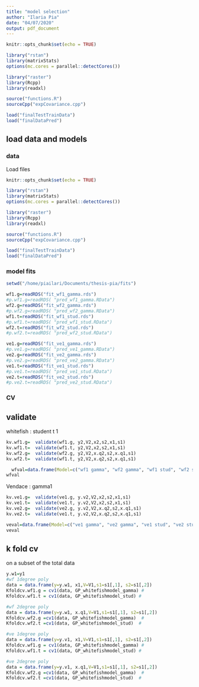 ```yaml
---
title: "model selection"
author: "Ilaria Pia"
date: "04/07/2020"
output: pdf_document
---
```


```r
knitr::opts_chunk$set(echo = TRUE)

library("rstan")
library(matrixStats)
options(mc.cores = parallel::detectCores())

library("raster")
library(Rcpp)
library(readxl)

source("functions.R")
sourceCpp("expCovariance.cpp")

load("finalTestTrainData")
load("finalDataPred")
```

## load data and models
### data
Load files
```r
knitr::opts_chunk$set(echo = TRUE)

library("rstan")
library(matrixStats)
options(mc.cores = parallel::detectCores())

library("raster")
library(Rcpp)
library(readxl)

source("functions.R")
sourceCpp("expCovariance.cpp")

load("finalTestTrainData")
load("finalDataPred")

```

### model fits
```r
setwd("/home/piailari/Documents/thesis-pia/fits")

wf1.g=readRDS("fit_wf1_gamma.rds")
#p.wf1.g=readRDS( "pred_wf1_gamma.RData")
wf2.g=readRDS("fit_wf2_gamma.rds")
#p.wf2.g=readRDS( "pred_wf2_gamma.RData")
wf1.t=readRDS("fit_wf1_stud.rds")
#p.wf1.t=readRDS( "pred_wf1_stud.RData")
wf2.t=readRDS("fit_wf2_stud.rds")
#p.wf2.t=readRDS( "pred_wf2_stud.RData")

ve1.g=readRDS("fit_ve1_gamma.rds")
#p.ve1.g=readRDS( "pred_ve1_gamma.RData")
ve2.g=readRDS("fit_ve2_gamma.rds")
#p.ve2.g=readRDS( "pred_ve2_gamma.RData")
ve1.t=readRDS("fit_ve1_stud.rds")
#p.ve1.t=readRDS( "pred_ve1_stud.RData")
ve2.t=readRDS("fit_ve2_stud.rds")
#p.ve2.t=readRDS( "pred_ve2_stud.RData")
```

### CV

  
## validate 
whitefish : student t 1
```r
kv.wf1.g=  validate(wf1.g, y2,V2,x2,s2,x1,s1)  
kv.wf1.t=  validate(wf1.t, y2,V2,x2,s2,x1,s1)  
kv.wf2.g=  validate(wf2.g, y2,V2,x.q2,s2,x.q1,s1)  
kv.wf2.t=  validate(wf1.t, y2,V2,x.q2,s2,x.q1,s1) 

  wfval=data.frame(Model=c("wf1 gamma", "wf2 gamma", "wf1 stud", "wf2 stud"), logdens=c(kv.wf1.g , kv.wf2.g, kv.wf1.t, kv.wf2.t))
wfval
```
  
Vendace : gamma1
```r
kv.ve1.g=  validate(ve1.g, y.v2,V2,x2,s2,x1,s1)  
kv.ve1.t=  validate(ve1.t, y.v2,V2,x2,s2,x1,s1)  
kv.ve2.g=  validate(ve2.g, y.v2,V2,x.q2,s2,x.q1,s1)  
kv.ve2.t=  validate(ve1.t, y.v2,V2,x.q2,s2,x.q1,s1)  

veval=data.frame(Model=c("ve1 gamma", "ve2 gamma", "ve1 stud", "ve2 stud"), logdens=c(kv.ve1.g , kv.ve2.g, kv.ve1.t, kv.ve2.t))
veval
```


## k fold cv
on a subset of the total data
```r
y.w1=y1
#wf 1degree poly
data = data.frame(y=y.w1, x1,V=V1,s1=s1[,1], s2=s1[,2])
Kfoldcv.wf1.g = cv1(data, GP_whitefishmodel_gamma) #  
Kfoldcv.wf1.t = cv1(data, GP_whitefishmodel_stud) # 

#wf 2degree poly
data = data.frame(y=y.w1, x.q1,V=V1,s1=s1[,1], s2=s1[,2])
Kfoldcv.wf2.g =cv1(data, GP_whitefishmodel_gamma)  #    
Kfoldcv.wf2.t =cv1(data, GP_whitefishmodel_stud)  #    

#ve 1degree poly
data = data.frame(y=y.v1, x1,V=V1,s1=s1[,1], s2=s1[,2])
Kfoldcv.wf1.g = cv1(data, GP_whitefishmodel_gamma) #  
Kfoldcv.wf1.t = cv1(data, GP_whitefishmodel_stud) # 

#ve 2degree poly
data = data.frame(y=y.v1, x.q1,V=V1,s1=s1[,1], s2=s1[,2])
Kfoldcv.wf2.g =cv1(data, GP_whitefishmodel_gamma)  #    
Kfoldcv.wf2.t =cv1(data, GP_whitefishmodel_stud)  #    

```
